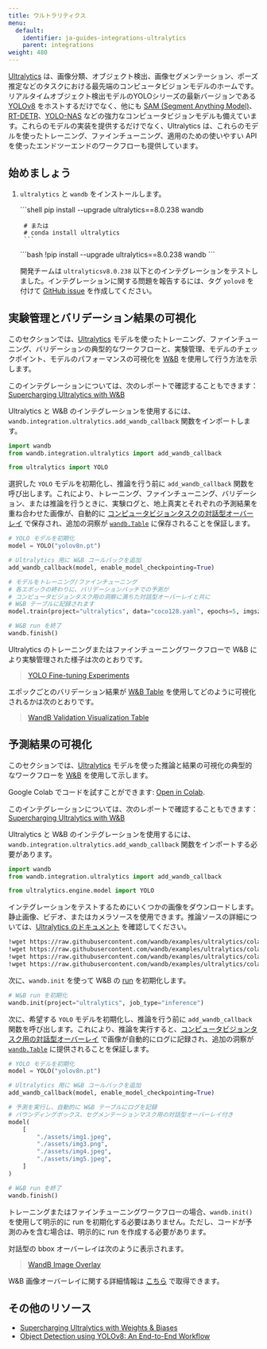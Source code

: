 ```yaml
---
title: ウルトラリティクス
menu:
  default:
    identifier: ja-guides-integrations-ultralytics
    parent: integrations
weight: 480
---
```


<Card title="Try in Colab" href="https://colab.research.google.com/github/wandb/examples/blob/master/colabs/ultralytics/01_train_val.ipynb" icon="python"/>

[Ultralytics](https://github.com/ultralytics/ultralytics) は、画像分類、オブジェクト検出、画像セグメンテーション、ポーズ推定などのタスクにおける最先端のコンピュータビジョンモデルのホームです。リアルタイムオブジェクト検出モデルのYOLOシリーズの最新バージョンである [YOLOv8](https://docs.ultralytics.com/models/yolov8/) をホストするだけでなく、他にも [SAM (Segment Anything Model)](https://docs.ultralytics.com/models/sam/#introduction-to-sam-the-segment-anything-model)、[RT-DETR](https://docs.ultralytics.com/models/rtdetr/)、[YOLO-NAS](https://docs.ultralytics.com/models/yolo-nas/) などの強力なコンピュータビジョンモデルも備えています。これらのモデルの実装を提供するだけでなく、Ultralytics は、これらのモデルを使ったトレーニング、ファインチューニング、適用のための使いやすい API を使ったエンドツーエンドのワークフローも提供しています。

## 始めましょう

1. `ultralytics` と `wandb` をインストールします。

    <Tabs>
    <Tab title="Command Line">
    ```shell
        pip install --upgrade ultralytics==8.0.238 wandb

        # または
        # conda install ultralytics
        ```
    </Tab>
    <Tab title="Notebook">
    ```bash
        !pip install --upgrade ultralytics==8.0.238 wandb
        ```
    </Tab>
    </Tabs>

    開発チームは `ultralyticsv8.0.238` 以下とのインテグレーションをテストしました。インテグレーションに関する問題を報告するには、タグ `yolov8` を付けて [GitHub issue](https://github.com/wandb/wandb/issues/new?template=sdk-bug.yml) を作成してください。

## 実験管理とバリデーション結果の可視化

<Card title="Try in Colab" href="https://colab.research.google.com/github/wandb/examples/blob/master/colabs/ultralytics/01_train_val.ipynb" icon="python"/>

このセクションでは、[Ultralytics](https://docs.ultralytics.com/modes/predict/) モデルを使ったトレーニング、ファインチューニング、バリデーションの典型的なワークフローと、実験管理、モデルのチェックポイント、モデルのパフォーマンスの可視化を [W&B](https://wandb.ai/site) を使用して行う方法を示します。

このインテグレーションについては、次のレポートで確認することもできます：[Supercharging Ultralytics with W&B](https://wandb.ai/geekyrakshit/ultralytics/reports/Supercharging-Ultralytics-with-Weights-Biases--Vmlldzo0OTMyMDI4)

Ultralytics と W&B のインテグレーションを使用するには、`wandb.integration.ultralytics.add_wandb_callback` 関数をインポートします。

```python
import wandb
from wandb.integration.ultralytics import add_wandb_callback

from ultralytics import YOLO
```

選択した `YOLO` モデルを初期化し、推論を行う前に `add_wandb_callback` 関数を呼び出します。これにより、トレーニング、ファインチューニング、バリデーション、または推論を行うときに、実験ログと、地上真実とそれぞれの予測結果を重ね合わせた画像が、自動的に [コンピュータビジョンタスクの対話型オーバーレイ](/ja/guides/track/log/media/#image-overlays-in-tables) で保存され、追加の洞察が [`wandb.Table`](/ja/guides/models/tables/) に保存されることを保証します。

```python
# YOLO モデルを初期化
model = YOLO("yolov8n.pt")

# Ultralytics 用に W&B コールバックを追加
add_wandb_callback(model, enable_model_checkpointing=True)

# モデルをトレーニング/ファインチューニング
# 各エポックの終わりに、バリデーションバッチでの予測が
# コンピュータビジョンタスク用の洞察に満ちた対話型オーバーレイと共に
# W&B テーブルに記録されます
model.train(project="ultralytics", data="coco128.yaml", epochs=5, imgsz=640)

# W&B run を終了
wandb.finish()
```

Ultralytics のトレーニングまたはファインチューニングワークフローで W&B により実験管理された様子は次のとおりです。

<blockquote class="imgur-embed-pub" lang="en" data-id="a/TB76U9O"  ><a href="https://imgur.com/a/TB76U9O">YOLO Fine-tuning Experiments</a></blockquote><script async src="https://s.imgur.com/min/embed.js" charset="utf-8"></script>

エポックごとのバリデーション結果が [W&B Table](/ja/guides/models/tables/) を使用してどのように可視化されるかは次のとおりです。

<blockquote class="imgur-embed-pub" lang="en" data-id="a/kU5h7W4"  ><a href="https://imgur.com/a/kU5h7W4">WandB Validation Visualization Table</a></blockquote><script async src="https://s.imgur.com/min/embed.js" charset="utf-8"></script>

## 予測結果の可視化

<Card title="Try in Colab" href="https://colab.research.google.com/github/wandb/examples/blob/master/colabs/ultralytics/00_inference.ipynb" icon="python"/>

このセクションでは、[Ultralytics](https://docs.ultralytics.com/modes/predict/) モデルを使った推論と結果の可視化の典型的なワークフローを [W&B](https://wandb.ai/site) を使用して示します。

Google Colab でコードを試すことができます: [Open in Colab](http://wandb.me/ultralytics-inference).

このインテグレーションについては、次のレポートで確認することもできます：[Supercharging Ultralytics with W&B](https://wandb.ai/geekyrakshit/ultralytics/reports/Supercharging-Ultralytics-with-Weights-Biases--Vmlldzo0OTMyMDI4)

Ultralytics と W&B のインテグレーションを使用するには、`wandb.integration.ultralytics.add_wandb_callback` 関数をインポートする必要があります。

```python
import wandb
from wandb.integration.ultralytics import add_wandb_callback

from ultralytics.engine.model import YOLO
```

インテグレーションをテストするためにいくつかの画像をダウンロードします。静止画像、ビデオ、またはカメラソースを使用できます。推論ソースの詳細については、[Ultralytics のドキュメント](https://docs.ultralytics.com/modes/predict/) を確認してください。

```bash
!wget https://raw.githubusercontent.com/wandb/examples/ultralytics/colabs/ultralytics/assets/img1.png
!wget https://raw.githubusercontent.com/wandb/examples/ultralytics/colabs/ultralytics/assets/img2.png
!wget https://raw.githubusercontent.com/wandb/examples/ultralytics/colabs/ultralytics/assets/img4.png
!wget https://raw.githubusercontent.com/wandb/examples/ultralytics/colabs/ultralytics/assets/img5.png
```

次に、`wandb.init` を使って W&B の [run](/ja/guides/runs/) を初期化します。

```python
# W&B run を初期化
wandb.init(project="ultralytics", job_type="inference")
```

次に、希望する `YOLO` モデルを初期化し、推論を行う前に `add_wandb_callback` 関数を呼び出します。これにより、推論を実行すると、[コンピュータビジョンタスク用の対話型オーバーレイ](/ja/guides/track/log/media/#image-overlays-in-tables) で画像が自動的にログに記録され、追加の洞察が [`wandb.Table`](/ja/guides/models/tables/) に提供されることを保証します。

```python
# YOLO モデルを初期化
model = YOLO("yolov8n.pt")

# Ultralytics 用に W&B コールバックを追加
add_wandb_callback(model, enable_model_checkpointing=True)

# 予測を実行し、自動的に W&B テーブルにログを記録
# バウンディングボックス、セグメンテーションマスク用の対話型オーバーレイ付き
model(
    [
        "./assets/img1.jpeg",
        "./assets/img3.png",
        "./assets/img4.jpeg",
        "./assets/img5.jpeg",
    ]
)

# W&B run を終了
wandb.finish()
```

トレーニングまたはファインチューニングワークフローの場合、`wandb.init()` を使用して明示的に run を初期化する必要はありません。ただし、コードが予測のみを含む場合は、明示的に run を作成する必要があります。

対話型の bbox オーバーレイは次のように表示されます。

<blockquote class="imgur-embed-pub" lang="en" data-id="a/UTSiufs"  ><a href="https://imgur.com/a/UTSiufs">WandB Image Overlay</a></blockquote><script async src="https://s.imgur.com/min/embed.js" charset="utf-8"></script>

W&B 画像オーバーレイに関する詳細情報は [こちら](/ja/guides/track/log/media/#image-overlays) で取得できます。

## その他のリソース

* [Supercharging Ultralytics with Weights & Biases](https://wandb.ai/geekyrakshit/ultralytics/reports/Supercharging-Ultralytics-with-Weights-Biases--Vmlldzo0OTMyMDI4)
* [Object Detection using YOLOv8: An End-to-End Workflow](https://wandb.ai/reviewco/object-detection-bdd/reports/Object-Detection-using-YOLOv8-An-End-to-End-Workflow--Vmlldzo1NTAyMDQ1)